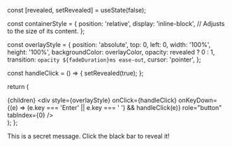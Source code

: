 
  const [revealed, setRevealed] = useState(false);

  const containerStyle = {
    position: 'relative',
    display: 'inline-block', // Adjusts to the size of its content.
  };

  const overlayStyle = {
    position: 'absolute',
    top: 0,
    left: 0,
    width: '100%',
    height: '100%',
    backgroundColor: overlayColor,
    opacity: revealed ? 0 : 1,
    transition: `opacity ${fadeDuration}ms ease-out`,
    cursor: 'pointer',
  };

  const handleClick = () => {
    setRevealed(true);
  };

  return (
    <div style={containerStyle}>
      {children}
      <div
        style={overlayStyle}
        onClick={handleClick}
        onKeyDown={(e) => (e.key === 'Enter' || e.key === ' ') && handleClick(e)}
        role="button"
        tabIndex={0}
      />
    </div>
  );
};

<Spoiler>This is a secret message. Click the black bar to reveal it!</Spoiler>